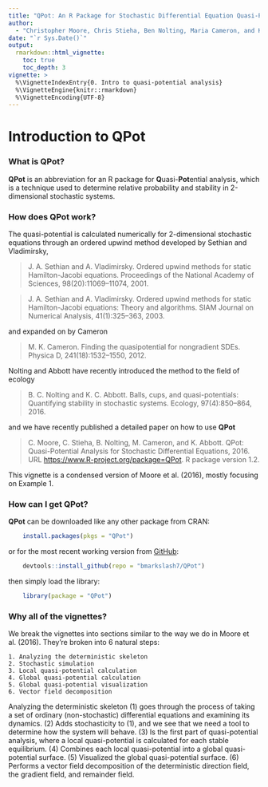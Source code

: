 ```yaml
---
title: "QPot: An R Package for Stochastic Differential Equation Quasi-Potential Analysis"
author:
  - "Christopher Moore, Chris Stieha, Ben Nolting, Maria Cameron, and Karen Abbott"
date: "`r Sys.Date()`"
output: 
  rmarkdown::html_vignette:
    toc: true
    toc_depth: 3
vignette: >
  %\VignetteIndexEntry{0. Intro to quasi-potential analysis}
  %\VignetteEngine{knitr::rmarkdown}
  %\VignetteEncoding{UTF-8}
---
```


Introduction to QPot
========================================================

### What is QPot?
**QPot** is an abbreviation for an R package for **Q**uasi-**Pot**ential analysis, which is a technique used to determine relative probability and stability in 2-dimensional stochastic systems.

### How does QPot work?
The quasi-potential is calculated numerically for 2-dimensional stochastic equations through an ordered upwind method developed by Sethian and Vladimirsky,

> J. A. Sethian and A. Vladimirsky. Ordered upwind methods for static Hamilton-Jacobi equations. Proceedings of the National Academy of Sciences, 98(20):11069–11074, 2001.

> J. A. Sethian and A. Vladimirsky. Ordered upwind methods for static Hamilton-Jacobi equations: Theory and algorithms. SIAM Journal on Numerical Analysis, 41(1):325–363, 2003.

and expanded on by Cameron

> M. K. Cameron. Finding the quasipotential for nongradient SDEs. Physica D, 241(18):1532–1550, 2012.

Nolting and Abbott have recently introduced the method to the field of ecology

> B. C. Nolting and K. C. Abbott. Balls, cups, and quasi-potentials: Quantifying stability in stochastic systems. Ecology, 97(4):850–864, 2016.

and we have recently published a detailed paper on how to use **QPot**

> C. Moore, C. Stieha, B. Nolting, M. Cameron, and K. Abbott. QPot: Quasi-Potential Analysis for Stochastic Differential Equations, 2016. URL [https://www.R-project.org/package=QPot](https://github.com/bmarkslash7/QPot). R package version 1.2.

This vignette is a condensed version of Moore et al. (2016), mostly focusing on Example 1.

### How can I get QPot?
**QPot** can be downloaded like any other package from CRAN:

```R
	install.packages(pkgs = "QPot")
```
or for the most recent working version from [GitHub](https://github.com/bmarkslash7/QPot):
```R
	devtools::install_github(repo = "bmarkslash7/QPot")
```
then simply load the library:
```R
	library(package = "QPot")
```

### Why all of the vignettes?
We break the vignettes into sections similar to the way we do in Moore et al. (2016).  They're broken into 6 natural steps:

	1. Analyzing the deterministic skeleton
	2. Stochastic simulation
	3. Local quasi-potential calculation
	4. Global quasi-potential calculation
	5. Global quasi-potential visualization
	6. Vector field decomposition

Analyzing the deterministic skeleton (1) goes through the process of taking a set of ordinary (non-stochastic) differential equations and examining its dynamics. (2) Adds stochasticity to (1), and we see that we need a tool to determine how the system will behave.  (3) Is the first part of quasi-potential analysis, where a local quasi-potential is calculated for each stable equilibrium.  (4) Combines each local quasi-potential  into a global quasi-potential surface.  (5) Visualized the global quasi-potential surface.  (6) Performs a vector field decomposition of the deterministic direction field, the gradient field, and remainder field.
